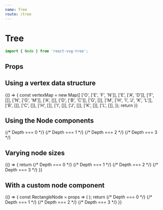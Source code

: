 ```yaml
---
name: Tree
route: /tree
---
```



# Tree 

```js
import { Node } from 'react-svg-tree';
```

## Props

<PropsTable of={Tree} />

## Using a vertex data structure

<Playground>
  {() => {
    const vertexMap = new Map([
      ['O', ['E', 'F', 'N']],
      ['E', ['A', 'D']],
      ['F', []],
      ['N', ['G', 'M']],
      ['A', []],
      ['D', ['B', 'C']],
      ['G', []],
      ['M', ['H', 'I', 'J', 'K', 'L']],
      ['B', []],
      ['C', []],
      ['H', []],
      ['I', []],
      ['J', []],
      ['K', []],
      ['L', []],
    ]);
    return <Tree
      width={200}
      height={75}
      rootId="O"
      vertices={vertexMap}
      showLabels={true}
    />
  }}
</Playground>

## Using the Node components

<Playground>
  <Tree width={200} height={75} rootId={14} showLabels={true}>
    {/* Depth === 0 */}
    <Node id={14} childNodes={[4, 13, 5]} />
    {/* Depth === 1 */}
    <Node id={4} childNodes={[0, 3]} />
    <Node id={13} />
    <Node id={5} childNodes={[6, 12]} />
    {/* Depth === 2 */}
    <Node id={0} />
    <Node id={3} childNodes={[1, 2]} />
    <Node id={6} />
    <Node id={12} childNodes={[7, 8, 9, 10, 11]} />
    {/* Depth === 3 */}
    <Node id={1} />
    <Node id={2} />
    <Node id={7} />
    <Node id={8} />
    <Node id={9} />
    <Node id={10} />
    <Node id={11} />
  </Tree>
</Playground>

## Varying node sizes

<Playground>
  {() => {
    return <Tree width={220} height={100} rootId={14} showLabels={true}>
      {/* Depth === 0 */}
      <Node r={5} id={14} childNodes={[4, 13, 5]} />
      {/* Depth === 1 */}
      <Node r={10} id={4} childNodes={[0, 3]} />
      <Node r={7} id={13} />
      <Node r={4} id={5} childNodes={[6, 12]} />
      {/* Depth === 2 */}
      <Node r={8} id={0} />
      <Node r={7} id={3} childNodes={[1, 2]} />
      <Node r={8} id={6} />
      <Node r={9} id={12} childNodes={[7, 8, 9, 10, 11]} />
      {/* Depth === 3 */}
      <Node r={12} id={1} />
      <Node r={6} id={2} />
      <Node r={8} id={7} />
      <Node r={5} id={8} />
      <Node r={9} id={9} />
      <Node r={7} id={10} />
      <Node r={10} id={11} />
    </Tree>
  }}
</Playground>

## With a custom node component

<Playground>
  {() => {
    const RectangleNode = props => (
      <Node {...props}>
        <rect width={10} height={10} fill="#000" stroke="teal" style={{ strokeWidth: 1 }} />
      </Node> 
    );
    return <Tree width={200} height={75} rootId={14} showLabels={true}>
      {/* Depth === 0 */}
      <RectangleNode id={14} childNodes={[4, 13, 5]} />
      {/* Depth === 1 */}
      <RectangleNode id={4} childNodes={[0, 3]} />
      <RectangleNode id={13} />
      <RectangleNode id={5} childNodes={[6, 12]} />
      {/* Depth === 2 */}
      <RectangleNode id={0} />
      <RectangleNode id={3} childNodes={[1, 2]} />
      <RectangleNode id={6} />
      <RectangleNode id={12} childNodes={[7, 8, 9, 10, 11]} />
      {/* Depth === 3 */}
      <RectangleNode id={1} />
      <RectangleNode id={2} />
      <RectangleNode id={7} />
      <RectangleNode id={8} />
      <RectangleNode id={9} />
      <RectangleNode id={10} />
      <RectangleNode id={11} />
    </Tree>
  }}
</Playground>